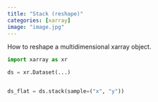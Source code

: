 ```yaml
---
title: "Stack (reshape)"
categories: [xarray]
image: "image.jpg"
---
```


How to reshape a multidimensional xarray object.

```python
import xarray as xr

ds = xr.Dataset(...)


ds_flat = ds.stack(sample=("x", "y"))
```

